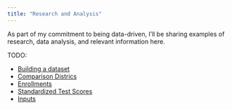 ```yaml
---
title: "Research and Analysis"
---
```


As part of my commitment to being data-driven, I'll be sharing examples of research, data analysis, and relevant information here.

TODO: 

- [Building a dataset](research/dataset.html)
- [Comparison Districs](research/comparison_districts.html) 
- [Enrollments](research/enrollment.md)
- [Standardized Test Scores](research/test scores.md)
- [Inputs](research/inputs.md)
